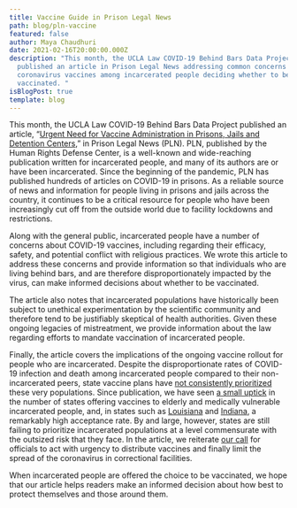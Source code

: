 ```yaml
---
title: Vaccine Guide in Prison Legal News
path: blog/pln-vaccine
featured: false
author: Maya Chaudhuri
date: 2021-02-16T20:00:00.000Z
description: "This month, the UCLA Law COVID-19 Behind Bars Data Project
  published an article in Prison Legal News addressing common concerns about the
  coronavirus vaccines among incarcerated people deciding whether to be
  vaccinated. "
isBlogPost: true
template: blog
---
```

This month, the UCLA Law COVID-19 Behind Bars Data Project published an article, “[Urgent Need for Vaccine Administration in Prisons, Jails and Detention Centers](https://www.prisonlegalnews.org/news/2021/feb/1/urgent-need-vaccine-administration-prisons-jails-and-detention-centers/),” in Prison Legal News (PLN). PLN, published by the Human Rights Defense Center, is a well-known and wide-reaching publication written for incarcerated people, and many of its authors are or have been incarcerated. Since the beginning of the pandemic, PLN has published hundreds of articles on COVID-19 in prisons. As a reliable source of news and information for people living in prisons and jails across the country, it continues to be a critical resource for people who have been increasingly cut off from the outside world due to facility lockdowns and restrictions.  

Along with the general public, incarcerated people have a number of concerns about COVID-19 vaccines, including regarding their efficacy, safety, and potential conflict with religious practices. We wrote this article to address these concerns and provide information so that individuals who are living behind bars, and are therefore disproportionately impacted by the virus, can make informed decisions about whether to be vaccinated.  

The article also notes that incarcerated populations have historically been subject to unethical experimentation by the scientific community and therefore tend to be justifiably skeptical of health authorities. Given these ongoing legacies of mistreatment, we provide information about the law regarding efforts to mandate vaccination of incarcerated people. 

Finally, the article covers the implications of the ongoing vaccine rollout for people who are incarcerated. Despite the disproportionate rates of COVID-19 infection and death among incarcerated people compared to their non-incarcerated peers, state vaccine plans have [not consistently prioritized](https://covidprisonproject.com/blog/data/data-analysis/an-analysis-of-interim-covid-19-vaccination-plans/) these very populations. Since publication, we have seen [a small uptick](https://www.nytimes.com/2021/02/03/world/oregon-prison-inmates-vaccine.html) in the number of states offering vaccines to elderly and medically vulnerable incarcerated people, and, in states such as [Louisiana](https://www.usnews.com/news/best-states/louisiana/articles/2021-02-07/most-eligible-louisiana-prisoners-taking-covid-vaccine) and [Indiana](https://www.theguardian.com/us-news/2021/feb/09/us-jails-prisons-covid-vaccines), a remarkably high acceptance rate.  By and large, however, states are still failing to prioritize incarcerated populations at a level commensurate with the outsized risk that they face. In the article, we reiterate [our call](https://docs.google.com/document/d/1Rlz5lCDHLCJ4Pnhl0mdNl3VeRSuBu8QWblRtjXu6zN0.) for officials to act with urgency to distribute vaccines and finally limit the spread of the coronavirus in correctional facilities.  

When incarcerated people are offered the choice to be vaccinated, we hope that our article helps readers make an informed decision about how best to protect themselves and those around them.